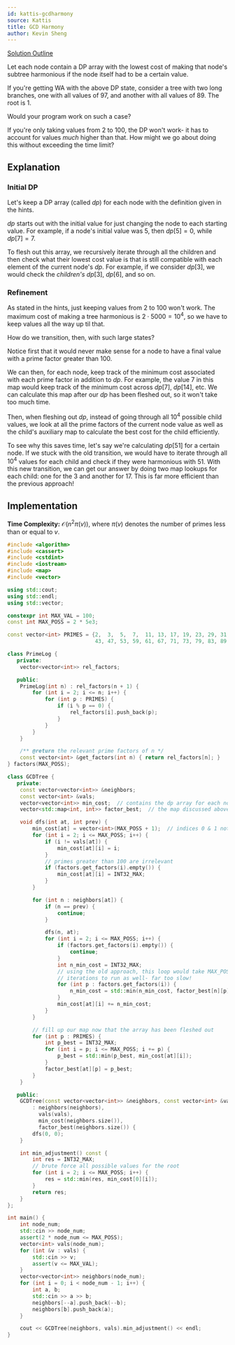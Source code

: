 ```yaml
---
id: kattis-gcdharmony
source: Kattis
title: GCD Harmony
author: Kevin Sheng
---
```


[Solution Outline](https://www.youtube.com/watch?v=gQS74eoGegk)

<Spoiler title="Hint 1">

Let each node contain a DP array with the lowest cost of making that node's subtree harmonious if the node itself had to be a certain value.

</Spoiler>

<Spoiler title="Hint 2">

If you're getting WA with the above DP state, consider a tree with two long branches,
one with all values of 97, and another with all values of 89.
The root is 1.

Would your program work on such a case?

</Spoiler>

<Spoiler title="Answer to Hint 2">

If you're only taking values from 2 to 100, the DP won't work-
it has to account for values *much* higher than that.
How might we go about doing this without exceeding the time limit?

</Spoiler>

<Spoiler title="Solution">

## Explanation

### Initial DP

Let's keep a DP array (called $dp$) for each node with the definition given in the hints.

$dp$ starts out with the initial value for just changing the node to each starting value.
For example, if a node's initial value was $5$, then $dp[5]=0$, while $dp[7]=7$.

To flesh out this array, we recursively iterate through all the children and then
check what their lowest cost value is that is still compatible with each element of the current node's $dp$.
For example, if we consider $dp[3]$, we would check the *children's* $dp[3]$, $dp[6]$, and so on.

### Refinement

As stated in the hints, just keeping values from 2 to 100 won't work.
The maximum cost of making a tree harmonious is $2 \cdot 5000=10^4$,
so we have to keep values all the way up til that.

How do we transition, then, with such large states?

Notice first that it would never make sense for a node to have a final value with a prime factor greater than 100.

We can then, for each node, keep track of the minimum cost associated with each prime factor in addition to $dp$.
For example, the value $7$ in this map would keep track of the minimum cost across $dp[7]$, $dp[14]$, etc.
We can calculate this map after our $dp$ has been fleshed out, so it won't take too much time.

Then, when fleshing out $dp$, instead of going through all $10^4$ possible child values, we
look at all the prime factors of the current node value as well as the child's auxiliary map
to calculate the best cost for the child efficiently.

To see why this saves time, let's say we're calculating $dp[51]$ for a certain node.
If we stuck with the old transition, we would have to iterate through all $10^4$ values
for each child and check if they were harmonious with $51$.
With this new transition, we can get our answer by doing two map lookups for each child:
one for the $3$ and another for $17$.
This is far more efficient than the previous approach!

## Implementation

**Time Complexity:** $\mathcal{O}(n^2 \pi(v))$, where $\pi(v)$ denotes the number of primes less than or equal to $v$.

<LanguageSection>
<CPPSection>

```cpp
#include <algorithm>
#include <cassert>
#include <cstdint>
#include <iostream>
#include <map>
#include <vector>

using std::cout;
using std::endl;
using std::vector;

constexpr int MAX_VAL = 100;
const int MAX_POSS = 2 * 5e3;

const vector<int> PRIMES = {2,  3,  5,  7,  11, 13, 17, 19, 23, 29, 31, 37, 41,
                            43, 47, 53, 59, 61, 67, 71, 73, 79, 83, 89, 97};

class PrimeLog {
   private:
    vector<vector<int>> rel_factors;

   public:
    PrimeLog(int n) : rel_factors(n + 1) {
        for (int i = 2; i <= n; i++) {
            for (int p : PRIMES) {
                if (i % p == 0) {
                    rel_factors[i].push_back(p);
                }
            }
        }
    }

    /** @return the relevant prime factors of n */
    const vector<int> &get_factors(int n) { return rel_factors[n]; }
} factors(MAX_POSS);

class GCDTree {
   private:
    const vector<vector<int>> &neighbors;
    const vector<int> &vals;
    vector<vector<int>> min_cost;  // contains the dp array for each node
    vector<std::map<int, int>> factor_best;  // the map discussed above

    void dfs(int at, int prev) {
        min_cost[at] = vector<int>(MAX_POSS + 1);  // indices 0 & 1 not used
        for (int i = 2; i <= MAX_POSS; i++) {
            if (i != vals[at]) {
                min_cost[at][i] = i;
            }
            // primes greater than 100 are irrelevant
            if (factors.get_factors(i).empty()) {
                min_cost[at][i] = INT32_MAX;
            }
        }

        for (int n : neighbors[at]) {
            if (n == prev) {
                continue;
            }

            dfs(n, at);
            for (int i = 2; i <= MAX_POSS; i++) {
                if (factors.get_factors(i).empty()) {
                    continue;
                }
                int n_min_cost = INT32_MAX;
                // using the old approach, this loop would take MAX_POSS
                // iterations to run as well- far too slow!
                for (int p : factors.get_factors(i)) {
                    n_min_cost = std::min(n_min_cost, factor_best[n][p]);
                }
                min_cost[at][i] += n_min_cost;
            }
        }

        // fill up our map now that the array has been fleshed out
        for (int p : PRIMES) {
            int p_best = INT32_MAX;
            for (int i = p; i <= MAX_POSS; i += p) {
                p_best = std::min(p_best, min_cost[at][i]);
            }
            factor_best[at][p] = p_best;
        }
    }

   public:
    GCDTree(const vector<vector<int>> &neighbors, const vector<int> &vals)
        : neighbors(neighbors),
          vals(vals),
          min_cost(neighbors.size()),
          factor_best(neighbors.size()) {
        dfs(0, 0);
    }

    int min_adjustment() const {
        int res = INT32_MAX;
        // brute force all possible values for the root
        for (int i = 2; i <= MAX_POSS; i++) {
            res = std::min(res, min_cost[0][i]);
        }
        return res;
    }
};

int main() {
    int node_num;
    std::cin >> node_num;
    assert(2 * node_num <= MAX_POSS);
    vector<int> vals(node_num);
    for (int &v : vals) {
        std::cin >> v;
        assert(v <= MAX_VAL);
    }
    vector<vector<int>> neighbors(node_num);
    for (int i = 0; i < node_num - 1; i++) {
        int a, b;
        std::cin >> a >> b;
        neighbors[--a].push_back(--b);
        neighbors[b].push_back(a);
    }

    cout << GCDTree(neighbors, vals).min_adjustment() << endl;
}
```

</CPPSection>
</LanguageSection>

</Spoiler>
